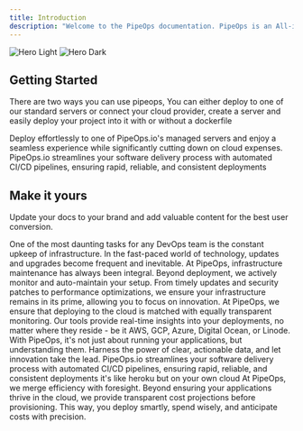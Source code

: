 ```yaml
---
title: Introduction
description: "Welcome to the PipeOps documentation. PipeOps is an All-in-one DevOps pass platform. We make deploying, monitoring, and scaling your application super easy for startups, software engineers & indie hackers. Like heroku but on your own cloud"
---
```


<img
  className="block dark:hidden"
  src="/images/hero-light.svg"
  alt="Hero Light"
/>
<img
  className="hidden dark:block"
  src="/images/hero-dark.svg"
  alt="Hero Dark"
/>

## Getting Started

There are two ways you can use pipeops, You can either deploy to one of our standard servers or connect your cloud provider, create a server and easily deploy your project into it with or without a dockerfile

<CardGroup cols={2}>
  <Card
    title="Managed Servers"
    icon="server"
    href="https://mintlify.com/docs/quickstart"
  >
    Deploy effortlessly to one of PipeOps.io's managed servers and enjoy a seamless experience while significantly cutting down on cloud expenses. 
  </Card>
  <Card
    title="Automated CI/CD Pipelines"
    icon="screwdriver-wrench"
    href="https://mintlify.com/docs/development"
  >
   PipeOps.io streamlines your software delivery process with automated CI/CD pipelines, ensuring rapid, reliable, and consistent deployments
  </Card>
</CardGroup>

## Make it yours

Update your docs to your brand and add valuable content for the best user conversion.

<CardGroup cols={2}>
  <Card
    title="Server Maintainace & Upgrade"
    icon="server"
    href="https://mintlify.com/docs/settings/global"
  >
    One of the most daunting tasks for any DevOps team is the constant upkeep of infrastructure. In the fast-paced world of technology, updates and upgrades become frequent and inevitable. At PipeOps, infrastructure maintenance has always been integral. Beyond deployment, we actively monitor and auto-maintain your setup. From timely updates and security patches to performance optimizations, we ensure your infrastructure remains in its prime, allowing you to focus on innovation.
  </Card>
  <Card
    title="Observability & Monitoring"
    icon="code"
    href="https://mintlify.com/docs/api-playground/openapi"
  >
    At PipeOps, we ensure that deploying to the cloud is matched with equally transparent monitoring. Our tools provide real-time insights into your deployments, no matter where they reside - be it AWS, GCP, Azure, Digital Ocean, or Linode. With PipeOps, it's not just about running your applications, but understanding them. Harness the power of clear, actionable data, and let innovation take the lead.
  </Card>
  <Card
    title="Automated CI/CD Pipelines"
    icon="screwdriver-wrench"
    href="https://mintlify.com/docs/components/accordion"
  >
    PipeOps.io streamlines your software delivery process with automated CI/CD pipelines, ensuring rapid, reliable, and consistent deployments it's like heroku but on your own cloud
  </Card>
  <Card
    title="Cloud Cost Analysis & Control"
    icon="stars"
    href="https://mintlify.com/showcase"
  >
    At PipeOps, we merge efficiency with foresight. Beyond ensuring your applications thrive in the cloud, we provide transparent cost projections before provisioning. This way, you deploy smartly, spend wisely, and anticipate costs with precision.

  </Card>
</CardGroup>
